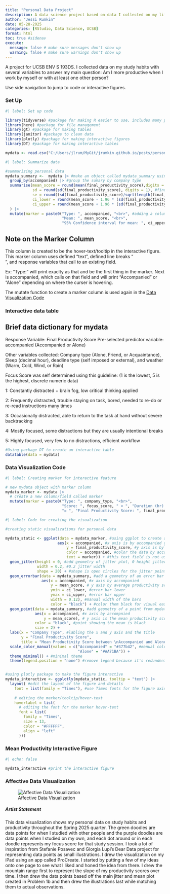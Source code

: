 ```yaml
---
title: "Personal Data Project"
description: A data science project based on data I collected on my life.
author: "Jessi Rumkin"
date: 05-28-2025
categories: [RStudio, Data Science, UCSB]
format: html
toc: true #sidenav
execute:
  message: false # make sure messages don't show up
  warning: false # make sure warnings don't show up
---
```


A project for UCSB ENV S 193DS. I collected data on my study habits with several variables to answer my main question: Am I more productive when I work by myself or with at least one other person?

Use side navigation to jump to code or interactive figures.

### Set Up

```r
#| label: Set up code

library(tidyverse) #package for making R easier to use, includes many packages
library(here) #package for file management
library(gt) #package for making tables
library(janitor) #package to clean data
library(plotly) #package for making interactive figures
library(DT) #package for making interactive tables

mydata <- read.csv("C:/Users/jlrum/MyGit/jrumkin.github.io/posts/personal-data-project/mydata.csv") #read in mydata file

```

```r
#| label: Summarize data

#summarizing personal data
mydata_summary <-  mydata |> #make an object called mydata_summary using mydata file
  group_by(accompanied) |> #group the sumary by company type
  summarise(mean_score = round(mean(final_productivity_score),digits = 1), #find mean
            sd = round(sd(final_productivity_score), digits = 1), #find standard deviation
            se = round((sd(final_productivity_score)/sqrt(length(final_productivity_score))),digits = 1), #find standard error
            ci_lower = round(mean_score - 1.96 * (sd(final_productivity_score)/ sqrt(length(final_productivity_score))),digits = 1), #find lower confidence interval at 95%
            ci_upper = round(mean_score + 1.96 * (sd(final_productivity_score) / sqrt(length(final_productivity_score))),digits = 1) #find upper confidence interval at 95%
  ) |> 
  mutate(marker = paste0("Type: ", accompanied, "<br>", #adding a column called marker which will be called on later by the interactive figure to display the mean and confidence interval
                         "Mean: ", mean_score, "<br>",
                         "95% Confidence interval for mean: ", ci_upper, " - ", ci_lower)) 

```

::: {.callout-note collapse="true"}
## Note on the Marker Column

This column is created to be the hover-text/tooltip in the interactive figure. This marker column uses defined "text", defined line breaks "<br>", and response variables that call to an existing field.

Ex: "Type: " will print exaclty as that and be the first thing in the marker. Next is accompanied, which calls on that field and will print "Accompanied" or "Alone" depending on where the curser is hovering.

The mutate function to create a marker column is used again in the [Data Visualization Code]
:::

### Interactive data table

::: {.callout-note collapse="true"}
## Brief data dictionary for mydata

Response Variable: Final Productivity Score Pre-selected predictor variable: accompanied (Accompanied or Alone)

Other variables collected: Company type (Alone, Friend, or Acquaintance), Sleep (decimal hour), deadline type (self imposed or external), and weather (Warm, Cold, Wind, or Rain)

Focus Score was self determined using this guideline: (1 is the lowest, 5 is the highest, discrete numeric data)

1: Constantly distracted + brain fog, low critical thinking applied

2: Frequently distracted, trouble staying on task, bored, needed to re-do or re-read instructions many times

3: Occasionally distracted, able to return to the task at hand without severe backtracking

4: Mostly focused, some distractions but they are usually intentional breaks

5: Highly focused, very few to no distractions, efficient workflow
:::

```r
#Using package DT to create an interactive table
datatable(data = mydata)


```

### Data Visualization Code

```r
#| label: Creating marker for interactive feature

# new mydata object with marker column
mydata_marker <- mydata |>  
  # create a new column/field called marker 
  mutate(marker = paste0("Type: ", company_type, "<br>",
                         "Score: ", focus_score, " × ", "Duration (hr): ", duration_decimal_hour, "<br>",
                         "= ", "Final Productivity Score: ", final_productivity_score)) #this marker will be displayed when the cursur hovers over a data point in the interactive figure. It displays the data values and how they are used to calculate the productivity score, which is the value each data point is being plotted with


```

```r
#| label: Code for creating the visualization

#creating static visualizations for personal data

mydata_static <- ggplot(data = mydata_marker, #using ggplot to create a static figure
                       aes(x = accompanied, #x axis is by accompanied group
                           y = final_productivity_score, #y axis is by final productivity score
                           color = accompanied, #color the data by accompanied group
                           text = marker)) + #this text field is not used in ggplot directly, but will be called on later by plotly to create the hover-text. This is saying the hover-text should display the marker field - which was created earlier for this purpose
  geom_jitter(height = 0, #add geometry of jitter plot, 0 height jitter
              width = 0.2, #0.2 jitter width
              shape = 20) + #shape is open circles for the jitter points
  geom_errorbar(data = mydata_summary, #add a geometry of an error bar from data of mydata_summary
                aes(x = accompanied, #x axis by accompanied
                    y = mean_score, # y axis by average productivity scores
                    ymin = ci_lower, #error bar lower
                    ymax = ci_upper, #error bar upper
                    width = 0.12), #manual width of the bars
                    color = "black") + #color them black for visual ease
  geom_point(data = mydata_summary, #add geometry of a point from mydata_summary of the mean productivity score
             aes(x = accompanied, #x axis by accompnied
                 y = mean_score), # y axis is the mean productivity score
             color = "black", #point showing the mean is black
             size = 2) +
  labs(x = "Company Type", #labling the x and y axis and the title
       y = "Final Productivity Score",
       title = "Mean Productivity Score between \nAccompanied and Alone study sessions") +
  scale_color_manual(values = c("Accompanied" = "#377b42", #manual colors for groups 
                                "Alone" = "#AA71BA")) +
  theme_minimal() + #minimal theme
  theme(legend.position = "none") #remove legend because it's redundent


#using plotly package to make the figure interactive
mydata_interactive <- ggplotly(mydata_static, tooltip = "text") |> 
  layout( #edit the layout of the figure and details
    font = list(family = "Times"), #use Times fonts for the figure axis and title
  
    # editing the marker/tooltip/hover-text 
    hoverlabel = list(
      # editing the font for the marker hover-text
      font = list(
        family = "Times",
        size = 13,
        color = "#FFFFFF",
        align = "left"
      )))


```

### Mean Productivity Interactive Figure

```r
#| echo: false

mydata_interactive #print the interactive figure

```

### Affective Data Visualization

![Affective Data Visualization](Affective.png)

##### Artist Statement

This data visualization shows my personal data on study habits and productivity throughout the Spring 2025 quarter. The green doodles are data points for when I studied with other people and the purple doodles are data points when I studied on my own, and each dot around or in each doodle represents my focus score for that study session. I took a lot of inspiration from Stefanie Posavec and Giorgia Lupi’s Dear Data project for representing data points as small illustrations. I drew the visualization on my iPad using an app called ProCreate. I started by putting a few of my ideas onto one page to see what I liked and honed the idea from there. I drew the mountain range first to represent the slope of my productivity scores over time. I then drew the data points based off the main jitter and mean plot created in Problem 1b and then drew the illustrations last while matching them to actual observations.

